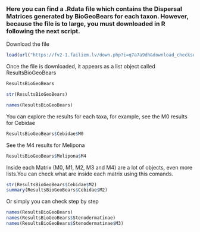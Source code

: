 ### Here you can find a .Rdata file which contains the Dispersal Matrices generated by BioGeoBears for each taxon. However, because the file is to large, you must downloaded in R following the next script.


Download the file 
```r
load(url("https://fv2-1.failiem.lv/down.php?i=q7a7a9dh&download_checksum=8d917d213a27b6c128224eecc75d19d73ef3a2cc&download_timestamp=1536126729"))
```


Once the file is downloaded, it appears as a list object called ResultsBioGeoBears

```r
ResultsBioGeoBears

str(ResultsBioGeoBears)

names(ResultsBioGeoBears)
```
You can explore the results for each taxa, for example, see the M0 results for Cebidae

```r
ResultsBioGeoBears$Cebidae$M0
```

See the M4 results for Melipona
```r
ResultsBioGeoBears$Melipona$M4
```


Inside each Matrix (M0, M1, M2, M3 and M4) are a lot of objects, even more lists.You can check what are inside each matrix using this comands.

```r
str(ResultsBioGeoBears$Cebidae$M2)
summary(ResultsBioGeoBears$Cebidae$M2)
```

Or simply you can check step by step

```r
names(ResultsBioGeoBears)
names(ResultsBioGeoBears$Stenodermatinae)
names(ResultsBioGeoBears$Stenodermatinae$M3)
```

